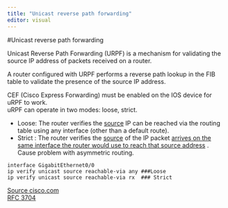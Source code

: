 ```yaml
---
title: "Unicast reverse path forwarding"
editor: visual
---
```


#Unicast reverse path forwarding

Unicast Reverse Path Forwarding (URPF) is a mechanism for validating the source IP address of packets received on a router.

A router configured with URPF performs a reverse path lookup in the FIB table to validate the presence of the source IP address.

CEF (Cisco Express Forwarding) must be enabled on the IOS device for uRPF to work.\
uRPF can operate in two modes: loose, strict.

-   Loose: The router verifies the <u>source</u> IP can be reached via the routing table using any interface (other than a default route).
-   Strict : The router verifies the <u>source</u> of the IP packet <u>arrives on the same interface the router would use to reach that source address</u> . Cause problem with asymmetric routing.

```  
interface GigabitEthernet0/0
ip verify unicast source reachable-via any ###Loose
ip verify unicast source reachable-via rx  ### Strict
```  

[Source cisco.com](https://www.cisco.com/c/en/us/td/docs/iosxr/ncs5xx/system-security/76x/b-system-security-cg-76x-ncs540/implementing-urpf.pdf)  
[ RFC 3704](https://www.ietf.org/rfc/rfc3704.txt)
